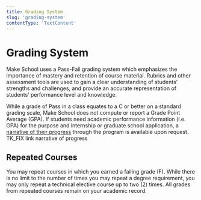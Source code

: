 ```yaml
---
title: Grading System
slug: 'grading-system'
contentType: 'TextContent'
---
```


# Grading System

Make School uses a Pass-Fail grading system which emphasizes the importance of mastery and retention
of course material. Rubrics and other assessment tools are used to gain a clear understanding of
students’ strengths and challenges, and provide an accurate representation of students’ performance
level and knowledge.

While a grade of Pass in a class equates to a C or better on a standard grading scale, Make School
does not compute or report a Grade Point Average (GPA). If students need academic performance
information (i.e. GPA) for the purpose and internship or graduate school application, a
[narrative of their progress](#heading=h.ohmqqjbk2fre) through the program is available upon
request. TK_FIX link narrative of progress

## Repeated Courses

You may repeat courses in which you earned a failing grade (F). While there is no limit to the
number of times you may repeat a degree requirement, you may only repeat a technical elective course
up to two (2) times. All grades from repeated courses remain on your academic record.
